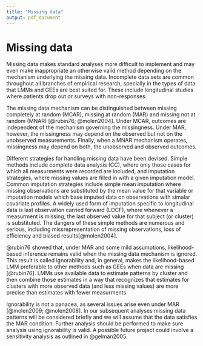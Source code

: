 ```yaml
---
title: "Missing data"
output: pdf_document
---
```


# Missing data \label{missing_data_section}

Missing data makes standard analyses more difficult to implement and may even make inappropriate an otherwise valid method depending on the mechanism underlying the missing data. Incomplete data sets are common throughout all branches of empirical research, specially in the types of data that LMMs and GEEs are best suited for. These include longitudinal studies where patients drop out or surveys with non-responses. 

The missing data mechanism can be distinguished between missing completely at random (MCAR), missing at random (MAR) and missing not at random (MNAR) [@rubin76; @molen2004]. Under MCAR, outcomes are independent of the mechanism governing the missingness. Under MAR, however, the missingness may depend on the observed but not on the unobserved measurements. Finally, when a MNAR mechanism operates, missingness may depend on both, the unobserved and observed outcomes.

Different strategies for handling missing data have been devised. Simple methods include complete data analysis (CC), where only those cases for which all measurments were recorded are included, and imputation strategies, where missing values are filled in with a given imputation model. Common imputation strategies include simple mean imputation where missing observations are substituted by the mean value for that variable or imputation models which base imputed data on observations with simalar covariate profiles. A widely used form of imputation specific to longitudinal data is last observation carried forward (LOCF), where whenever a measurment is missing, the last observed value for that subject (or cluster) is substituted. The dangers of these simple methods are numerous and serious, including missrepresentation of missing observations, loss of efficiency and biased results[@molen2004].

@rubin76 showed that, under MAR and some mild assumptions, likelihood-based inference remains valid when the missing data mechanism is ignored. This result is called ignorability and, in general, makes the likelihood-based LMM preferable to other methods such as GEEs when data are missing [@rubin76]. LMMs use available data to estimate patterns by cluster and then combine those estimates in a way that recognizes that estimates for clusters with more observed data (and less missing values) are more precise than estimates with fewer measurments.

Ignorability is not a panacea, as several issues arise even under MAR [@molen2009; @molen2008]. In our subsequent analyses missing data patterns will be considered briefly and we will assume that the data satisfies the MAR condition. Further analysis should be performed to make sure analysis using ignorability is valid. A possible future project could involve a sensitivity analysis as outlined in @gelman2005.